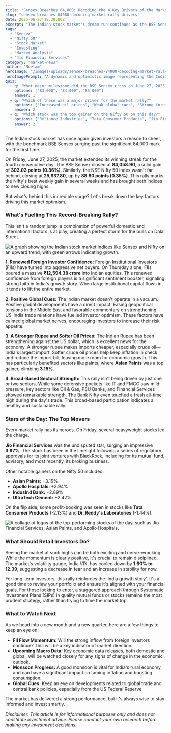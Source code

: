 ```yaml
---
title: "Sensex Breaches 84,000: Decoding the 4 Key Drivers of the Market Rally"
slug: "sensex-breaches-84000-decoding-market-rally-drivers"
date: 2025-06-27T18:30:00Z
excerpt: "The Indian stock market's dream run continues as the BSE Sensex surged past the historic 84,000 mark. We break down the four key reasons behind this rally and what it means for your portfolio."
tags:
  - "Sensex"
  - "Nifty 50"
  - "Stock Market"
  - "Investing"
  - "Market Analysis"
  - "Jio Financial Services"
category: "market-news"
author: "Neelam"
heroImage: "/images/uploads/sensex-breaches-84000-decoding-market-rally-drivers/hero-image.jpg"
heroImagePrompt: "A dynamic and optimistic image representing the Indian stock market's bull run. It should feature a stylized graph with a sharply rising green arrow piercing the number '84,000'. The background could be a modern, digital representation of the Bombay Stock Exchange building with data streams. The overall tone should be professional, energetic, and positive."
quiz:
  - q: "What major milestone did the BSE Sensex cross on June 27, 2025?"
    options: ["83,000", "84,000", "85,000"]
    answer: 1
  - q: "Which of these was a major driver for the market rally?"
    options: ["Increased oil prices", "Weak global cues", "Strong foreign fund inflows"]
    answer: 2
  - q: "Which stock was the top gainer on the Nifty 50 on this day?"
    options: ["Reliance Industries", "Tata Consumer Products", "Jio Financial Services"]
    answer: 2
---
```


The Indian stock market has once again given investors a reason to cheer, with the benchmark BSE Sensex surging past the significant 84,000 mark for the first time.

On Friday, June 27, 2025, the market extended its winning streak for the fourth consecutive day. The BSE Sensex closed at **84,058.90**, a solid gain of **303.03 points (0.36%)**. Similarly, the NSE Nifty 50 index wasn't far behind, closing at **25,637.80**, up by **88.80 points (0.35%)**. This rally marks the Nifty's best weekly gain in several weeks and has brought both indices to new closing highs.

But what's behind this incredible surge? Let's break down the key factors driving this market optimism.

### What's Fuelling This Record-Breaking Rally?

This isn't a random jump; a combination of powerful domestic and international factors is at play, creating a perfect storm for the bulls on Dalal Street.

![A graph showing the Indian stock market indices like Sensex and Nifty on an upward trend, with green arrows indicating growth.](/images/uploads/sensex-breaches-84000-decoding-market-rally-drivers/market-rally-chart.png)

**1. Renewed Foreign Investor Confidence:** Foreign Institutional Investors (FIIs) have turned into aggressive net buyers. On Thursday alone, FIIs poured a massive **₹12,594.38 crore** into Indian equities. This renewed confidence from foreign players is a significant sentiment booster, signaling strong faith in India's growth story. When large institutional capital flows in, it tends to lift the entire market.

**2. Positive Global Cues:** The Indian market doesn't operate in a vacuum. Positive global developments have a direct impact. Easing geopolitical tensions in the Middle East and favorable commentary on strengthening US-India trade relations have fuelled investor optimism. These factors have calmed global market nerves, encouraging investors to increase their risk appetite.

**3. A Stronger Rupee and Softer Oil Prices:** The Indian Rupee has been strengthening against the US dollar, which is excellent news for the economy. A stronger rupee makes imports cheaper, especially crude oil—India's largest import. Softer crude oil prices help keep inflation in check and reduce the import bill, leaving more room for economic growth. This has particularly benefited sectors like paints, where **Asian Paints** was a top gainer, climbing **3.15%**.

**4. Broad-Based Sectoral Strength:** This rally isn't being driven by just one or two sectors. While some defensive pockets like IT and FMCG saw mild pressure, key sectors like Oil & Gas, PSU Banks, and Financial Services showed remarkable strength. The Bank Nifty even touched a fresh all-time high during the day's trade. This broad-based participation indicates a healthy and sustainable rally.

### Stars of the Day: The Top Movers

Every market rally has its heroes. On Friday, several heavyweight stocks led the charge.

**Jio Financial Services** was the undisputed star, surging an impressive **3.87%**. The stock has been in the limelight following a series of regulatory approvals for its joint ventures with BlackRock, including for its mutual fund, advisory, and most recently, its broking business.

Other notable gainers on the Nifty 50 included:
*   **Asian Paints:** +3.15%
*   **Apollo Hospitals:** +2.94%
*   **IndusInd Bank:** +2.89%
*   **UltraTech Cement:** +2.42%

On the flip side, some profit-booking was seen in stocks like **Tata Consumer Products** (-2.13%) and **Dr. Reddy's Laboratories** (-1.44%).

![A collage of logos of the top-performing stocks of the day, such as Jio Financial Services, Asian Paints, and Apollo Hospitals.](/images/uploads/sensex-breaches-84000-decoding-market-rally-drivers/top-gainer-logos.png)

### What Should Retail Investors Do?

Seeing the market at such highs can be both exciting and nerve-wracking. While the momentum is clearly positive, it's crucial to remain disciplined. The market's volatility gauge, India VIX, has cooled down by **1.60% to 12.39**, suggesting a decrease in fear and an increase in stability for now.

For long-term investors, this rally reinforces the 'India growth story'. It's a good time to review your portfolio and ensure it's aligned with your financial goals. For those looking to enter, a staggered approach through Systematic Investment Plans (SIPs) in quality mutual funds or stocks remains the most prudent strategy, rather than trying to time the market top.

### What to Watch Next

As we head into a new month and a new quarter, here are a few things to keep an eye on:

*   **FII Flow Momentum:** Will the strong inflow from foreign investors continue? This will be a key indicator of market direction.
*   **Upcoming Macro Data:** Key economic data releases, both domestic and global, will be watched closely for any signs of change in the economic outlook.
*   **Monsoon Progress:** A good monsoon is vital for India's rural economy and can have a significant impact on taming inflation and boosting consumption.
*   **Global Cues:** Keep an eye on developments related to global trade and central bank policies, especially from the US Federal Reserve.

The market has delivered a strong performance, but it's always wise to stay informed and invest smartly.

*Disclaimer: This article is for informational purposes only and does not constitute investment advice. Please conduct your own research before making any investment decisions.*
